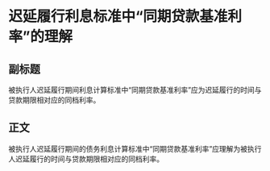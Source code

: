 # 迟延履行利息标准中“同期贷款基准利率”的理解
## 副标题
被执行人迟延履行期间利息计算标准中“同期贷款基准利率”应为迟延履行的时间与贷款期限相对应的同档利率。
## 正文
被执行人迟延履行期间的债务利息计算标准中“同期贷款基准利率”应理解为被执行人迟延履行的时间与贷款期限相对应的同档利率。